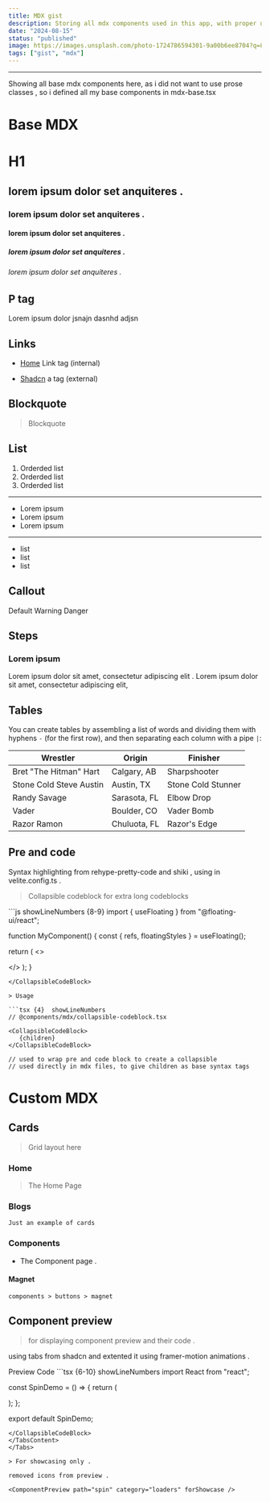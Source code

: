 ```yaml
---
title: MDX gist
description: Storing all mdx components used in this app, with proper use cases .
date: "2024-08-15"
status: "published"
image: https://images.unsplash.com/photo-1724786594301-9a00b6ee8704?q=80&w=2095&auto=format&fit=crop&ixlib=rb-4.0.3&ixid=M3wxMjA3fDB8MHxwaG90by1wYWdlfHx8fGVufDB8fHx8fA%3D%3D
tags: ["gist", "mdx"]
---
```


---

Showing all base mdx components here, as i did not want to use prose classes , so i defined all my base components in mdx-base.tsx


# Base MDX


#  H1 

##  lorem ipsum dolor set anquiteres .

###  lorem ipsum dolor set anquiteres .


####  lorem ipsum dolor set anquiteres .


#####  lorem ipsum dolor set anquiteres .


######  lorem ipsum dolor set anquiteres .


## P tag

Lorem ipsum dolor jsnajn dasnhd adjsn

## Links

- [Home](/#) Link tag (internal)

- [Shadcn](https://ui.shadcn.com/docs/components/sonner) a tag (external)

## Blockquote

> Blockquote



## List

1. Orderded list
2. Orderded list
3. Orderded list

---

- Lorem ipsum
- Lorem ipsum
- Lorem ipsum

---

* list
* list
* list


## Callout

<Callout>Default</Callout>
<Callout type="warning">Warning</Callout>
<Callout type="danger">Danger</Callout>



## Steps

### Lorem ipsum

<Steps>

<Step className="text-sm font-medium">
  Lorem ipsum dolor sit amet, consectetur adipiscing elit .
</Step>

<Step className="text-sm font-medium">
  Lorem ipsum dolor sit amet, consectetur adipiscing elit,
</Step>

</Steps>



## Tables

You can create tables by assembling a list of words and dividing them with hyphens `-` (for the first row), and then separating each column with a pipe `|`:

| Wrestler                | Origin       | Finisher           |
| ----------------------- | ------------ | ------------------ |
| Bret "The Hitman" Hart  | Calgary, AB  | Sharpshooter       |
| Stone Cold Steve Austin | Austin, TX   | Stone Cold Stunner |
| Randy Savage            | Sarasota, FL | Elbow Drop         |
| Vader                   | Boulder, CO  | Vader Bomb         |
| Razor Ramon             | Chuluota, FL | Razor's Edge       |



## Pre and code

Syntax highlighting from rehype-pretty-code and shiki , using in velite.config.ts .

> Collapsible codeblock for extra long codeblocks

<CollapsibleCodeBlock>
```js showLineNumbers {8-9} 
import { useFloating } from "@floating-ui/react";

function MyComponent() {
  const { refs, floatingStyles } = useFloating();

  return (
    <>
      <div ref={refs.setReference} />
      <div ref={refs.setFloating} style={floatingStyles} />
    </>
  );
}
```
</CollapsibleCodeBlock>

> Usage

```tsx {4}  showLineNumbers
// @components/mdx/collapsible-codeblock.tsx

<CollapsibleCodeBlock>
   {children}
</CollapsibleCodeBlock>

// used to wrap pre and code block to create a collapsible
// used directly in mdx files, to give children as base syntax tags
```



# Custom MDX


## Cards

> Grid layout here

<div className="grid sm:grid-cols-2 gap-4 my-6">

<MdxCard href="/#" className="p-6">

### Home

> The Home Page

</MdxCard>

<MdxCard href="/blogs" className="p-6">

### Blogs

`Just an example of cards`

</MdxCard>

<MdxCard href="/components" className="p-6">

### Components

- The Component page .

</MdxCard>
</div>

<MdxCard href="/components/loaders/spiral" className="p-4">

#### Magnet

`components > buttons > magnet`

<ComponentPreview path="magnet" category="buttons" forShowcase />

</MdxCard>

## Component preview

> for displaying component preview and their code .

using tabs from shadcn and extented it using framer-motion animations .

<Tabs defaultValue="preview" className="my-6">
<TabsList>
<TabsTrigger value="preview">Preview</TabsTrigger>
<TabsTrigger value="code">Code</TabsTrigger>
</TabsList>
<TabsContent value="preview">
<ComponentPreview path="spin" category="loaders" usingCN />
</TabsContent>
<TabsContent value="code">
<CollapsibleCodeBlock>
```tsx {6-10} showLineNumbers
import React from "react";

const SpinDemo = () => {
  return (
    <section className="w-full h-72 flex items-center justify-center relative">
      <div className="absolute inset-x-1/2 inset-y-1/2 h-6 w-12 animate-spin rounded-full border-4 border-y-2 border-solid border-ring border-r-muted-foreground" />
      <div className="absolute inset-y-1/2 inset-x-1/2 h-8 w-12 animate-spin rounded-full border-4 border-y-2 border-solid border-ring border-r-muted-foreground" />
      <div className="absolute inset-y-1/2 inset-x-1/2 h-10 w-12 animate-spin rounded-full border-4 border-y-2 border-solid border-ring border-r-muted-foreground" />
      <div className="absolute inset-y-1/2 inset-x-1/2 h-12 w-12 animate-spin rounded-full border-4 border-y-2 border-solid border-ring border-r-muted-foreground" />
      <div className="absolute inset-y-1/2 inset-x-1/2 h-6 w-12 animate-spin rounded-full border-4 border-y-2 border-solid border-ring border-r-muted-foreground" />
    </section>
  );
};

export default SpinDemo;
```
</CollapsibleCodeBlock>
</TabsContent>
</Tabs>

> For showcasing only .

removed icons from preview .

<ComponentPreview path="spin" category="loaders" forShowcase />




